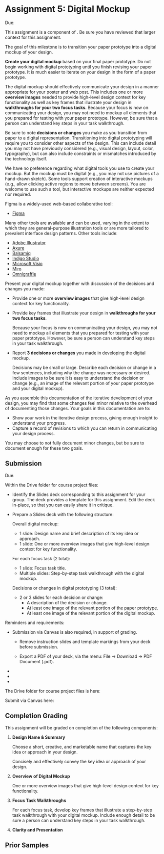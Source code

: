 

# Assignment 5: Digital Mockup

<UnderDevelopment display={false} />

Due: <AssignmentDueDateTime assignmentKey={calendarData.assignments.assignment_5_digital_mockup} />

This assignment is a component of <SiteLink linkKey={SiteLinks.milestone_5_top}/>.
Be sure you have reviewed that larger context for this assignment.

The goal of this milestone is to transition your paper prototype into a digital mockup of your design.

**Create your digital mockup** based on your final paper prototype.
Do not begin working with digital prototyping until you finish revising your paper prototype.
It is much easier to iterate on your design in the form of a paper prototype.

The digital mockup should effectively communicate your design in a manner appropriate for your poster and web post.
This includes one or more **overview images** needed to provide high-level design context for key functionality
as well as key frames that illustrate your design in **walkthroughs for your two focus tasks**.
Because your focus is now on communicating your design,
you may not need to mockup all elements that you prepared for testing with your paper prototype.
However, be sure that a person can understand key steps in your task walkthrough.

Be sure to note **decisions or changes** you make as you transition from paper to a digital representation.
Transitioning into digital prototyping will require you to consider other aspects of the design.
This can include detail you may not have previously considered (e.g., visual design, layout, color, typography),
but can also include constraints or mismatches introduced by the technology itself.

We have no preference regarding what digital tools you use to create your mockup.
But the mockup must be digital (e.g., you may not use pictures of a hand-drawn sketch).
Some tools support creation of interactive mockups (e.g., allow clicking active regions to move between screens).
You are welcome to use such a tool, but interactive mockups are neither expected nor required.

Figma is a widely-used web-based collaborative tool:

 - [Figma](https://www.figma.com/)

Many other tools are available and can be used,
varying in the extent to which they are general-purpose illustration tools
or are more tailored to prevalent interface design patterns.
Other tools include:

 - [Adobe Illustrator](https://www.adobe.com/products/illustrator.html)
 - [Axure](https://www.axure.com/)
 - [Balsamiq](https://balsamiq.com/)
 - [Indigo Studio](https://www.infragistics.com/products/indigo-studio)
 - [Microsoft Visio](https://office.microsoft.com/en-us/visio/)
 - [Miro](https://miro.com/)
 - [Omnigraffle](https://www.omnigroup.com/omnigraffle)

Present your digital mockup together with discussion of the decisions and changes you made:

- Provide one or more **overview images** that give high-level design context for key functionality.

- Provide key frames that illustrate your design in **walkthroughs for your two focus tasks**.

  Because your focus is now on communicating your design,
  you may not need to mockup all elements that you prepared for testing with your paper prototype.
  However, be sure a person can understand key steps in your task walkthrough.

- Report **3 decisions or changes** you made in developing the digital mockup.

  Decisions may be small or large.
  Describe each decision or change in a few sentences,
  including why the change was necessary or desired.
  Include images to be sure it is easy to understand the decision or change
  (e.g., an image of the relevant portion of your paper prototype and your digital mockup).

As you assemble this documentation of the iterative development of your design,
you may find that some changes feel minor relative to the overhead of documenting those changes.
Your goals in this documentation are to:

- Show your work in the iterative design process, giving enough insight to understand your progress.
- Capture a record of revisions to which you can return in communicating your design process.

You may choose to not fully document minor changes, but be sure to document enough for these two goals.

## Submission

Due: <AssignmentDueDateTime assignmentKey={calendarData.assignments.assignment_5_digital_mockup} />

Within the Drive folder for course project files:

- Identify the Slides deck corresponding to this assignment for your group.
  The deck provides a template for this assignment.
  Edit the deck in-place, so that you can easily share it in critique.

- Prepare a Slides deck with the following structure:

  Overall digital mockup:
    - 1 slide: Design name and brief description of its key idea or approach.
    - 1 slide: One or more overview images that give high-level design context for key functionality.

  For each focus task (2 total):
    - 1 slide: Focus task title.
    - Multiple slides: Step-by-step task walkthrough with the digital mockup.

  Decisions or changes in digital prototyping (3 total):
    - 2 or 3 slides for each decision or change:
      - A description of the decision or change.
      - At least one image of the relevant portion of the paper prototype.
      - At least one image of the relevant portion of the digital mockup.

Reminders and requirements:

- Submission via Canvas is also required, in support of grading.
  - Remove instruction slides and template markings from your deck before submission.

  - Export a PDF of your deck, via the menu: File -> Download -> PDF Document (.pdf).

- <GroupAssignment />
- <ClarityAndPresentationReference />
- <ParticipantAnonymity />

The Drive folder for course project files is here:

<CourseDataLink linkKey={courseData.linkDriveProjectFiles} outerComponent="p"/>

Submit via Canvas here:

<AssignmentSubmitCanvasLink assignmentKey={calendarData.assignments.assignment_4_3} />

## Completion Grading

This assignment will be graded on completion of the following components:

1. __Design Name & Summary__

   Choose a short, creative, and marketable name that captures the key idea or approach in your design.

   Concisely and effectively convey the key idea or approach of your design.

2. __Overview of Digital Mockup__

   One or more overview images that give high-level design context for key functionality.

3. __Focus Task Walkthroughs__

   For each focus task, develop key frames that illustrate a step-by-step task walkthrough with your digital mockup.
   Include enough detail to be sure a person can understand key steps in your task walkthrough.

4. __Clarity and Presentation__

## Prior Samples

<PriorSamplesWarning />

<ProjectMilestoneSamples assignment='m5_a51' />
